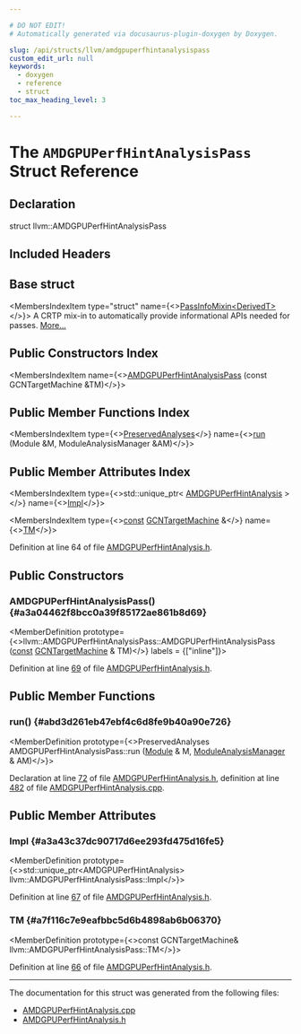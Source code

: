 ```yaml
---

# DO NOT EDIT!
# Automatically generated via docusaurus-plugin-doxygen by Doxygen.

slug: /api/structs/llvm/amdgpuperfhintanalysispass
custom_edit_url: null
keywords:
  - doxygen
  - reference
  - struct
toc_max_heading_level: 3

---
```





# The `AMDGPUPerfHintAnalysisPass` Struct Reference

<DoxygenPage pluginConfig={pluginConfig}>



## Declaration

<CodeBlock>struct llvm::AMDGPUPerfHintAnalysisPass</CodeBlock>

## Included Headers

<IncludesList>
<IncludesListItem
  filePath="Target/AMDGPU/AMDGPUPerfHintAnalysis.h"
  permalink="/docs/api/files/lib/lib/target/lib/target/amdgpu/amdgpuperfhintanalysis-h"
  isLocal="true" />
</IncludesList>

## Base struct

<MembersIndex>

<MembersIndexItem
  type="struct"
  name={<><a href="/docs/api/structs/llvm/passinfomixin">PassInfoMixin&lt;DerivedT&gt;</a></>}>
A CRTP mix-in to automatically provide informational APIs needed for passes. <a href="/docs/api/structs/llvm/passinfomixin/#details">More...</a>
</MembersIndexItem>

</MembersIndex>

## Public Constructors Index

<MembersIndex>

<MembersIndexItem
  name={<><a href="#a3a04462f8bcc0a39f85172ae861b8d69">AMDGPUPerfHintAnalysisPass</a> (const GCNTargetMachine &amp;TM)</>}>
</MembersIndexItem>

</MembersIndex>

## Public Member Functions Index

<MembersIndex>

<MembersIndexItem
  type={<><a href="/docs/api/classes/llvm/preservedanalyses">PreservedAnalyses</a></>}
  name={<><a href="#abd3d261eb47ebf4c6d8fe9b40a90e726">run</a> (Module &amp;M, ModuleAnalysisManager &amp;AM)</>}>
</MembersIndexItem>

</MembersIndex>

## Public Member Attributes Index

<MembersIndex>

<MembersIndexItem
  type={<>std::unique&#95;ptr&lt; <a href="/docs/api/classes/llvm/amdgpuperfhintanalysis">AMDGPUPerfHintAnalysis</a> &gt;</>}
  name={<><a href="#a3a43c37dc90717d6ee293fd475d16fe5">Impl</a></>}>
</MembersIndexItem>

<MembersIndexItem
  type={<><a href="/docs/api/files/lib/lib/target/lib/target/aarch64/aarch64promoteconstant-cpp/#a90f8350fecae261c25be85d38b451bff">const</a> <a href="/docs/api/classes/llvm/gcntargetmachine">GCNTargetMachine</a> &amp;</>}
  name={<><a href="#a7f116c7e9eafbbc5d6b4898ab6b06370">TM</a></>}>
</MembersIndexItem>

</MembersIndex>


Definition at line 64 of file <a href="/docs/api/files/lib/lib/target/lib/target/amdgpu/amdgpuperfhintanalysis-h">AMDGPUPerfHintAnalysis.h</a>.

<SectionDefinition>

## Public Constructors

### AMDGPUPerfHintAnalysisPass() {#a3a04462f8bcc0a39f85172ae861b8d69}

<MemberDefinition
  prototype={<>llvm::AMDGPUPerfHintAnalysisPass::AMDGPUPerfHintAnalysisPass (<a href="/docs/api/files/lib/lib/target/lib/target/aarch64/aarch64promoteconstant-cpp/#a90f8350fecae261c25be85d38b451bff">const</a> <a href="/docs/api/classes/llvm/gcntargetmachine">GCNTargetMachine</a> &amp; TM)</>}
  labels = {["inline"]}>

Definition at line <a href="/docs/api/files/lib/lib/target/lib/target/amdgpu/amdgpuperfhintanalysis-h/#l00069">69</a> of file <a href="/docs/api/files/lib/lib/target/lib/target/amdgpu/amdgpuperfhintanalysis-h">AMDGPUPerfHintAnalysis.h</a>.
</MemberDefinition>

</SectionDefinition>

<SectionDefinition>

## Public Member Functions

### run() {#abd3d261eb47ebf4c6d8fe9b40a90e726}

<MemberDefinition
  prototype={<>PreservedAnalyses AMDGPUPerfHintAnalysisPass::run (<a href="/docs/api/classes/llvm/module">Module</a> &amp; M, <a href="/docs/api/namespaces/llvm/#af9c9208365fd9ce11392b4d79485e259">ModuleAnalysisManager</a> &amp; AM)</>}>

Declaration at line <a href="/docs/api/files/lib/lib/target/lib/target/amdgpu/amdgpuperfhintanalysis-h/#l00072">72</a> of file <a href="/docs/api/files/lib/lib/target/lib/target/amdgpu/amdgpuperfhintanalysis-h">AMDGPUPerfHintAnalysis.h</a>, definition at line <a href="/docs/api/files/lib/lib/target/lib/target/amdgpu/amdgpuperfhintanalysis-cpp/#l00482">482</a> of file <a href="/docs/api/files/lib/lib/target/lib/target/amdgpu/amdgpuperfhintanalysis-cpp">AMDGPUPerfHintAnalysis.cpp</a>.
</MemberDefinition>

</SectionDefinition>

<SectionDefinition>

## Public Member Attributes

### Impl {#a3a43c37dc90717d6ee293fd475d16fe5}

<MemberDefinition
  prototype={<>std::unique&#95;ptr&lt;AMDGPUPerfHintAnalysis&gt; llvm::AMDGPUPerfHintAnalysisPass::Impl</>}>

Definition at line <a href="/docs/api/files/lib/lib/target/lib/target/amdgpu/amdgpuperfhintanalysis-h/#l00067">67</a> of file <a href="/docs/api/files/lib/lib/target/lib/target/amdgpu/amdgpuperfhintanalysis-h">AMDGPUPerfHintAnalysis.h</a>.
</MemberDefinition>

### TM {#a7f116c7e9eafbbc5d6b4898ab6b06370}

<MemberDefinition
  prototype={<>const GCNTargetMachine&amp; llvm::AMDGPUPerfHintAnalysisPass::TM</>}>

Definition at line <a href="/docs/api/files/lib/lib/target/lib/target/amdgpu/amdgpuperfhintanalysis-h/#l00066">66</a> of file <a href="/docs/api/files/lib/lib/target/lib/target/amdgpu/amdgpuperfhintanalysis-h">AMDGPUPerfHintAnalysis.h</a>.
</MemberDefinition>

</SectionDefinition>

<hr/>

The documentation for this struct was generated from the following files:

<ul>
<li><a href="/docs/api/files/lib/lib/target/lib/target/amdgpu/amdgpuperfhintanalysis-cpp">AMDGPUPerfHintAnalysis.cpp</a></li>
<li><a href="/docs/api/files/lib/lib/target/lib/target/amdgpu/amdgpuperfhintanalysis-h">AMDGPUPerfHintAnalysis.h</a></li>
</ul>

</DoxygenPage>
